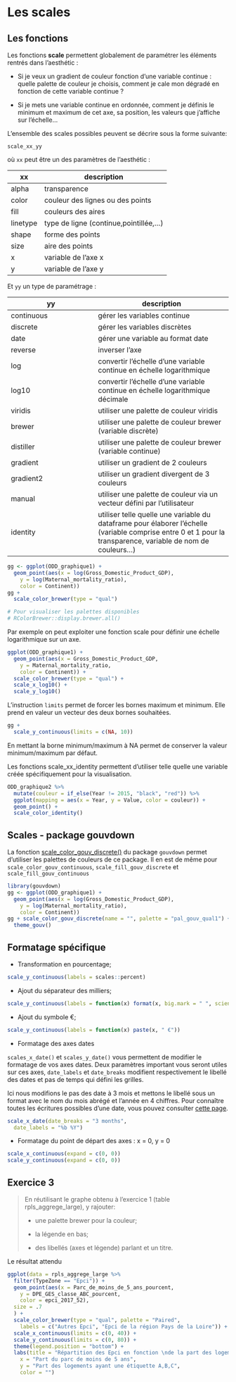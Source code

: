 # Les scales


## Les fonctions

Les fonctions **scale** permettent globalement de paramétrer les éléments rentrés dans l'aesthétic : 

- Si je veux un gradient de couleur fonction d'une variable continue : quelle palette de couleur je choisis, comment je cale mon dégradé en fonction de cette variable continue ?

- Si je mets une variable continue en ordonnée, comment je définis le minimum et maximum de cet axe, sa position, les valeurs que j'affiche sur l'échelle...


L'ensemble des scales possibles peuvent se décrire sous la forme suivante:

`scale_xx_yy`

où `xx` peut être un des paramètres de l'aesthétic : 

xx|description
-----------------|---
alpha|transparence
color|couleur des lignes ou des points
fill|couleurs des aires
linetype|type de ligne (continue,pointillée,...)
shape|forme des points
size|aire des points
x|variable de l'axe x
y|variable de l'axe y


Et `yy` un type de paramétrage :  

yy|description
-----------------|--------------------------
continuous|gérer les variables continue
discrete|gérer les variables discrètes
date|gérer une variable au format date
reverse|inverser l'axe
log|convertir l'échelle d'une variable continue en échelle logarithmique
log10|convertir l'échelle d'une variable continue en échelle logarithmique décimale
viridis|utiliser une palette de couleur viridis
brewer|utiliser une palette de couleur brewer (variable discrète)
distiller|utiliser une palette de couleur brewer (variable continue)
gradient|utiliser un gradient de 2 couleurs
gradient2|utiliser un gradient divergent de 3 couleurs
manual|utiliser une palette de couleur via un vecteur défini par l'utilisateur
identity|utiliser telle quelle une variable du dataframe pour élaborer l'échelle (variable comprise entre 0 et 1 pour la transparence, variable de nom de couleurs...)


```r
gg <- ggplot(ODD_graphique1) +
  geom_point(aes(x = log(Gross_Domestic_Product_GDP),
    y = log(Maternal_mortality_ratio),
    color = Continent))
gg +
  scale_color_brewer(type = "qual")

# Pour visualiser les palettes disponibles
# RColorBrewer::display.brewer.all()
```

Par exemple on peut exploiter une fonction scale pour définir une échelle logarithmique sur un axe.

```r
ggplot(ODD_graphique1) +
  geom_point(aes(x = Gross_Domestic_Product_GDP,
    y = Maternal_mortality_ratio,
    color = Continent)) +
  scale_color_brewer(type = "qual") +
  scale_x_log10() +
  scale_y_log10()
```

L'instruction `limits` permet de forcer les bornes maximum et minimum. Elle prend en valeur un vecteur des deux bornes souhaitées. 

```r
gg +
  scale_y_continuous(limits = c(NA, 10))
```

En mettant la borne minimum/maximum à NA permet de conserver la valeur minimum/maximum par défaut.

Les fonctions scale_xx_identity permettent d'utiliser telle quelle une variable créée spécifiquement pour la visualisation.

```r

ODD_graphique2 %>%
  mutate(couleur = if_else(Year != 2015, "black", "red")) %>%
  ggplot(mapping = aes(x = Year, y = Value, color = couleur)) +
  geom_point() +
  scale_color_identity()
```


## Scales - package gouvdown

La fonction [scale_color_gouv_discrete()](https://spyrales.github.io/gouvdown/reference/scale_color_gouv_discrete.html) du package `gouvdown` permet d'utiliser les palettes de couleurs de ce package.
Il en est de même pour `scale_color_gouv_continuous`, `scale_fill_gouv_discrete` et `scale_fill_gouv_continuous`

```r
library(gouvdown)
gg <- ggplot(ODD_graphique1) +
  geom_point(aes(x = log(Gross_Domestic_Product_GDP),
    y = log(Maternal_mortality_ratio),
    color = Continent))
gg + scale_color_gouv_discrete(name = "", palette = "pal_gouv_qual1") +
  theme_gouv()
```

## Formatage spécifique

- Transformation en pourcentage;
```r
scale_y_continuous(labels = scales::percent)
```
- Ajout du séparateur des milliers;
```r
scale_y_continuous(labels = function(x) format(x, big.mark = " ", scientific = FALSE))
```
- Ajout du symbole €;

```r
scale_y_continuous(labels = function(x) paste(x, " €"))
```
- Formatage des axes dates

`scales_x_date()` et `scales_y_date()` vous permettent de modifier le formatage de vos axes dates. Deux paramètres important vous seront utiles sur ces axes, `date_labels` et `date_breaks` modifient respectivement le libellé des dates et pas de temps qui défini les grilles.

Ici nous modifions le pas des date à 3 mois et mettons le libellé sous un format avec le nom du mois abrégé et l'année en 4 chiffres. Pour connaître toutes les écritures possibles d'une date, vous pouvez consulter [cette page](https://stat.ethz.ch/R-manual/R-devel/library/base/html/strptime.html).

```r
scale_x_date(date_breaks = "3 months",
  date_labels = "%b %Y")
```

- Formatage du point de départ des axes : x = 0, y = 0

```r
scale_x_continuous(expand = c(0, 0))
scale_y_continuous(expand = c(0, 0))
```
         
         
         
## Exercice 3

> En réutilisant le graphe obtenu à l'exercice 1 (table rpls_aggrege_large), y rajouter:
>
> - une palette brewer pour la couleur;
>
> - la légende en bas;
>
> - des libellés (axes et légende) parlant et un titre.

Le résultat attendu

```r
ggplot(data = rpls_aggrege_large %>%
  filter(TypeZone == "Epci")) +
  geom_point(aes(x = Parc_de_moins_de_5_ans_pourcent,
    y = DPE_GES_classe_ABC_pourcent,
    color = epci_2017_52),
  size = .7
  ) +
  scale_color_brewer(type = "qual", palette = "Paired",
    labels = c("Autres Epci", "Epci de la région Pays de la Loire")) +
  scale_x_continuous(limits = c(0, 40)) +
  scale_y_continuous(limits = c(0, 80)) +
  theme(legend.position = "bottom") +
  labs(title = "Répartition des Epci en fonction \nde la part des logements ayant une étiquette A,B,C et de la part du parc récent",
    x = "Part du parc de moins de 5 ans",
    y = "Part des logements ayant une étiquette A,B,C",
    color = "")
```
